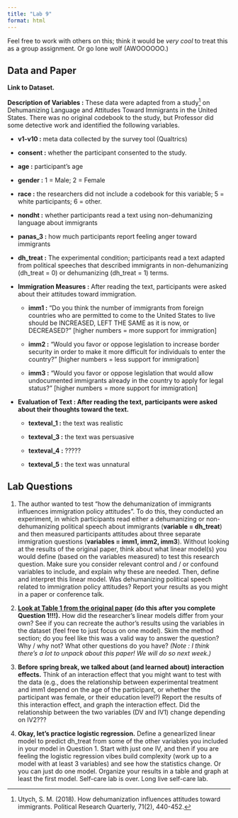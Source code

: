 ```yaml
---
title: "Lab 9"
format: html
---
```


Feel free to work with others on this; think it would be *very cool* to treat this as a group assignment. Or go lone wolf (AWOOOOOO.)

## Data and Paper

**Link to Dataset.**

**Description of Variables :** These data were adapted from a study[^1] on Dehumanizing Language and Attitudes Toward Immigrants in the United States. There was no original codebook to the study, but Professor did some detective work and identified the following variables.

[^1]: Utych, S. M. (2018). How dehumanization influences attitudes toward immigrants. Political Research Quarterly, 71(2), 440-452.

-   **v1-v10 :** meta data collected by the survey tool (Qualtrics)

-   **consent :** whether the participant consented to the study.

-   **age :** participant’s age

-   **gender :** 1 = Male; 2 = Female

-   **race :** the researchers did not include a codebook for this variable; 5 = white participants; 6 = other.

-   **nondht :** whether participants read a text using non-dehumanizing language about immigrants

-   **panas_3 :** how much participants report feeling anger toward immigrants

-   **dh_treat :** The experimental condition; participants read a text adapted from political speeches that described immigrants in non-dehumanizing (dh_treat = 0) or dehumanizing (dh_treat = 1) terms. 

-   **Immigration Measures :** After reading the text, participants were asked about their attitudes toward immigration.

    -   **imm1 :** “Do you think the number of immigrants from foreign countries who are permitted to come to the United States to live should be INCREASED, LEFT THE SAME as it is now, or DECREASED?” \[higher numbers = more support for immigration\]

    -   **imm2 :** “Would you favor or oppose legislation to increase border security in order to make it more difficult for individuals to enter the country?” \[higher numbers = less support for immigration\]

    -   **imm3 :** “Would you favor or oppose legislation that would allow undocumented immigrants already in the country to apply for legal status?” \[higher numbers = more support for immigration\]

-   **Evaluation of Text : After reading the text, participants were asked about their thoughts toward the text.**

    -   **texteval_1 :** the text was realistic

    -   **texteval_3 :** the text was persuasive

    -   **texteval_4 :** ?????

    -   **texteval_5 :** the text was unnatural

## Lab Questions

1.  The author wanted to test "how the dehumanization of immigrants influences immigration policy attitudes". To do this, they conducted an experiment, in which participants read either a dehumanizing or non-dehumanizing political speech about immigrants (**variable = dh_treat**) and then measured participants attitudes about three separate immigration questions (**variables = imm1, imm2, imm3**). Without looking at the results of the original paper, think about what linear model(s) you would define (based on the variables measured) to test this research question. Make sure you consider relevant control and / or confound variables to include, and explain why these are needed. Then, define and interpret this linear model. Was dehumanizing political speech related to immigration policy attitudes? Report your results as you might in a paper or conference talk.

2.  [**Look at Table 1 from the original paper**](https://www.dropbox.com/scl/fi/c26fhjow3h2a7a8lxncfc/utych-2017-how-dehumanization-influences-attitudes-toward-immigrants.pdf?rlkey=6g0t7f3whpnpc0n4oqd9s7k4o&dl=0) **(do this after you complete Question 1!!!).** How did the researcher's linear models differ from your own? See if you can recreate the author's results using the variables in the dataset (feel free to just focus on one model). Skim the method section; do you feel like this was a valid way to answer the question? Why / why not? What other questions do you have? *(Note : I think there's a lot to unpack about this paper! We will do so next week.)*

3.  **Before spring break, we talked about (and learned about) interaction effects.** Think of an interaction effect that you might want to test with the data (e.g., does the relationship between experimental treatment and imm1 depend on the age of the participant, or whether the participant was female, or their education level?) Report the results of this interaction effect, and graph the interaction effect. Did the relationship between the two variables (DV and IV1) change depending on IV2???

4.  **Okay, let's practice logistic regression.** Define a genearlized linear model to predict dh_treat from some of the other variables you included in your model in Question 1. Start with just one IV, and then if you are feeling the logistic regression vibes build complexity (work up to a model with at least 3 variables) and see how the statistics change. Or you can just do one model. Organize your results in a table and graph at least the first model. Self-care lab is over. Long live self-care lab.
